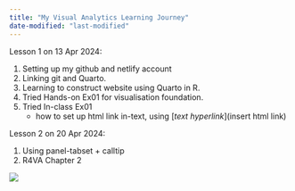 ```yaml
---
title: "My Visual Analytics Learning Journey"
date-modified: "last-modified"
---
```


Lesson 1 on 13 Apr 2024:

1.  Setting up my github and netlify account
2.  Linking git and Quarto.
3.  Learning to construct website using Quarto in R.
4.  Tried Hands-on Ex01 for visualisation foundation.
5.  Tried In-class Ex01
    -   how to set up html link in-text, using \[*text hyperlink*\](insert html link)

Lesson 2 on 20 Apr 2024:

1.  Using panel-tabset + calltip
2.  R4VA Chapter 2

![](images/coming%20soon.jpeg)
